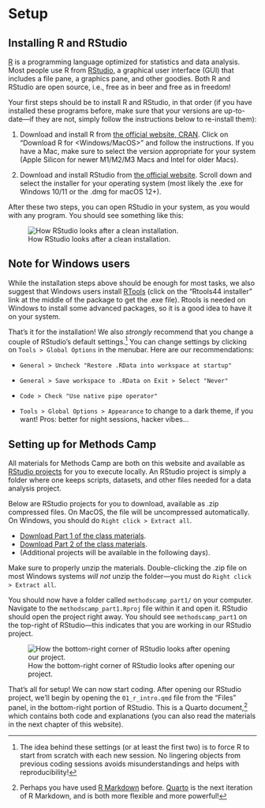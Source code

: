 # Setup {.unnumbered}

## Installing R and RStudio

[R](https://cran.r-project.org/) is a programming language optimized for statistics and data analysis. Most people use R from [RStudio](https://rstudio.com/), a graphical user interface (GUI) that includes a file pane, a graphics pane, and other goodies. Both R and RStudio are open source, i.e., free as in beer and free as in freedom!

Your first steps should be to install R and RStudio, in that order (if you have installed these programs before, make sure that your versions are up-to-date---if they are not, simply follow the instructions below to re-install them):

1. Download and install R from [the official website, CRAN](https://cran.r-project.org/). Click on "Download R for \<Windows/MacOS\>" and follow the instructions. If you have a Mac, make sure to select the version appropriate for your system (Apple Silicon for newer M1/M2/M3 Macs and Intel for older Macs).

2. Download and install RStudio from [the official website](https://posit.co/download/rstudio-desktop/). Scroll down and select the installer for your operating system (most likely the .exe for Windows 10/11 or the .dmg for  macOS 12+).

After these two steps, you can open RStudio in your system, as you would with any program. You should see something like this:

![How RStudio looks after a clean installation.](images/rstudio_first.png){#fig-rstudio-first}

::: {.callout-note}
## Note for Windows users

While the installation steps above should be enough for most tasks, we also suggest that Windows users install [RTools](https://cran.r-project.org/bin/windows/Rtools/rtools44/rtools.html) (click on the "Rtools44 installer" link at the middle of the package to get the .exe file). Rtools is needed on Windows to install some advanced packages, so it is a good idea to have it on your system.
:::

That's it for the installation! We also *strongly* recommend that you change a couple of RStudio's default settings.[^settings] You can change settings by clicking on `Tools > Global Options` in the menubar. Here are our recommendations:

- `General > Uncheck "Restore .RData into workspace at startup"`

- `General > Save workspace to .RData on Exit > Select "Never"`

- `Code > Check "Use native pipe operator"` 

- `Tools > Global Options > Appearance` to change to a dark theme, if you want! Pros: better for night sessions, hacker vibes...

[^settings]: The idea behind these settings (or at least the first two) is to force R to start from scratch with each new session. No lingering objects from previous coding sessions avoids misunderstandings and helps with reproducibility!

## Setting up for Methods Camp

All materials for Methods Camp are both on this website and available as [RStudio projects](https://support.posit.co/hc/en-us/articles/200526207-Using-RStudio-Projects) for you to execute locally. An RStudio project is simply a folder where one keeps scripts, datasets, and other files needed for a data analysis project. 

Below are RStudio projects for you to download, available as .zip compressed files. On MacOS, the file will be uncompressed automatically. On Windows, you should do `Right click > Extract all`. 

- [Download Part 1 of the class materials](materials/methodscamp_part1.zip).
- [Download Part 2 of the class materials](materials/methodscamp_part2.zip).
- (Additional projects will be available in the following days).

::: {.callout-warning}
Make sure to properly unzip the materials. Double-clicking the .zip file on most Windows systems *will not* unzip the folder---you must do `Right click > Extract all`. 
:::

You should now have a folder called `methodscamp_part1/` on your computer. Navigate to the `methodscamp_part1.Rproj` file within it and open it. RStudio should open the project right away. You should see `methodscamp_part1` on the top-right of RStudio---this indicates that you are working in our RStudio project.

![How the bottom-right corner of RStudio looks after opening our project.](images/rstudio_project.png){#fig-rstudio-project}

That's all for setup! We can now start coding. After opening our RStudio project, we'll begin by opening the `01_r_intro.qmd` file from the "Files" panel, in the bottom-right portion of RStudio. This is a Quarto document,[^rmarkdown] which contains both code and explanations (you can also read the materials in the next chapter of this website). 

[^rmarkdown]: Perhaps you have used [R Markdown](https://rmarkdown.rstudio.com/) before. [Quarto](https://quarto.org/) is the next iteration of R Markdown, and is both more flexible and more powerful!

